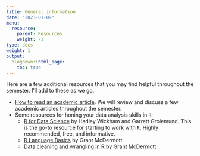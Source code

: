```yaml
---
title: General information
date: "2023-01-09"
menu:
  resource:
    parent: Resources
    weight: -1
type: docs
weight: 1
output:
  blogdown::html_page:
    toc: true
---
```


Here are a few additional resources that you may find helpful throughout the semester. I'll add to these as we go.

- [How to read an academic article](https://guides.libraries.emory.edu/c.php?g=971000&p=7017430). We will review and discuss a few academic articles throughout the semester.
- Some resources for honing your data analysis skills in `R`:
    + [R for Data Science](https://r4ds.had.co.nz/) by Hadley Wickham and Garrett Grolemund. This is the go-to resource for starting to work with `R`. Highly recommended, free, and informative.
    + [R Language Basics](https://raw.githack.com/uo-ec607/lectures/master/04-rlang/04-rlang.html#1) by Grant McDermott
    + [Data cleaning and wrangling in R](https://raw.githack.com/uo-ec607/lectures/master/05-tidyverse/05-tidyverse.html#1) by Grant McDermott
